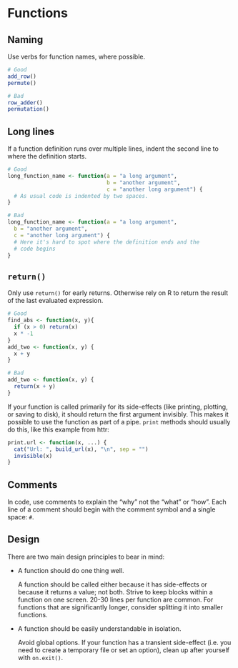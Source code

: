 # Functions

## Naming

Use verbs for function names, where possible.

```r
# Good
add_row()
permute()

# Bad
row_adder()
permutation()
```

## Long lines

If a function definition runs over multiple lines, indent the second line to 
where the definition starts.

```r
# Good
long_function_name <- function(a = "a long argument",
                               b = "another argument",
                               c = "another long argument") {
  # As usual code is indented by two spaces.
}

# Bad
long_function_name <- function(a = "a long argument",
  b = "another argument",
  c = "another long argument") {
  # Here it's hard to spot where the definition ends and the
  # code begins
}
```

## `return()`
Only use `return()` for early returns. Otherwise rely on R to return the result 
of the last evaluated expression.

```r
# Good
find_abs <- function(x, y){
  if (x > 0) return(x)
  x * -1
}
add_two <- function(x, y) {
  x + y
}

# Bad
add_two <- function(x, y) {
  return(x + y)
}
```

If your function is called primarily for its side-effects (like printing, 
plotting, or saving to disk), it should return the first argument invisibly. 
This makes it possible to use the function as part of a pipe. `print` methods 
should usually do this, like this example from httr:

```r
print.url <- function(x, ...) {
  cat("Url: ", build_url(x), "\n", sep = "")
  invisible(x)
}
```

## Comments

In code, use comments to explain the "why" not the "what" or "how". Each line 
of a comment should begin with the comment symbol and a single space: `# `.

## Design

There are two main design principles to bear in mind:

*   A function should do one thing well. 
 
    A function should be called either because it has side-effects or 
    because it returns a value; not both. Strive to keep blocks within 
    a function on one screen. 20-30 lines per function are common. For 
    functions that are significantly longer, consider splitting it into smaller 
    functions.

*   A function should be easily understandable in isolation.

    Avoid global options. If your function has a transient side-effect
    (i.e. you need to create a temporary file or set an option), clean up
    after yourself with `on.exit()`.
